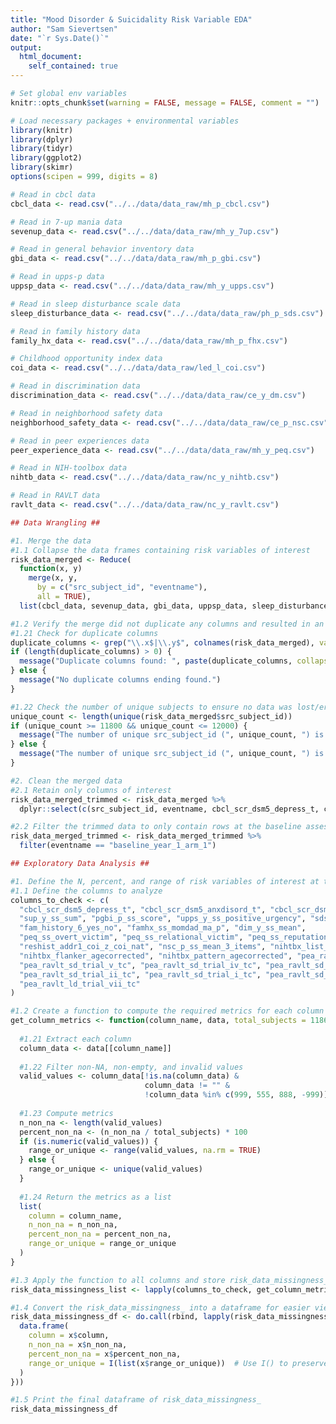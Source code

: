 ```yaml
---
title: "Mood Disorder & Suicidality Risk Variable EDA"
author: "Sam Sievertsen"
date: "`r Sys.Date()`"
output:
  html_document:
    self_contained: true
---
```




```r

# Set global env variables
knitr::opts_chunk$set(warning = FALSE, message = FALSE, comment = "")

```



```r

# Load necessary packages + environmental variables
library(knitr)
library(dplyr)
library(tidyr)
library(ggplot2)
library(skimr)
options(scipen = 999, digits = 8)

# Read in cbcl data
cbcl_data <- read.csv("../../data/data_raw/mh_p_cbcl.csv")

# Read in 7-up mania data
sevenup_data <- read.csv("../../data/data_raw/mh_y_7up.csv")

# Read in general behavior inventory data
gbi_data <- read.csv("../../data/data_raw/mh_p_gbi.csv")

# Read in upps-p data
uppsp_data <- read.csv("../../data/data_raw/mh_y_upps.csv")

# Read in sleep disturbance scale data
sleep_disturbance_data <- read.csv("../../data/data_raw/ph_p_sds.csv")

# Read in family history data
family_hx_data <- read.csv("../../data/data_raw/mh_p_fhx.csv")

# Childhood opportunity index data
coi_data <- read.csv("../../data/data_raw/led_l_coi.csv")

# Read in discrimination data
discrimination_data <- read.csv("../../data/data_raw/ce_y_dm.csv")

# Read in neighborhood safety data
neighborhood_safety_data <- read.csv("../../data/data_raw/ce_p_nsc.csv")

# Read in peer experiences data
peer_experience_data <- read.csv("../../data/data_raw/mh_y_peq.csv")

# Read in NIH-toolbox data
nihtb_data <- read.csv("../../data/data_raw/nc_y_nihtb.csv")

# Read in RAVLT data
ravlt_data <- read.csv("../../data/data_raw/nc_y_ravlt.csv")

```



```r

## Data Wrangling ##

#1. Merge the data
#1.1 Collapse the data frames containing risk variables of interest
risk_data_merged <- Reduce(
  function(x, y)
    merge(x, y,
      by = c("src_subject_id", "eventname"),
      all = TRUE),
  list(cbcl_data, sevenup_data, gbi_data, uppsp_data, sleep_disturbance_data, family_hx_data, coi_data, discrimination_data, neighborhood_safety_data, peer_experience_data, nihtb_data, ravlt_data))

#1.2 Verify the merge did not duplicate any columns and resulted in an expected 
#1.21 Check for duplicate columns
duplicate_columns <- grep("\\.x$|\\.y$", colnames(risk_data_merged), value = TRUE)
if (length(duplicate_columns) > 0) {
  message("Duplicate columns found: ", paste(duplicate_columns, collapse = ", "))
} else {
  message("No duplicate columns ending found.")
}

#1.22 Check the number of unique subjects to ensure no data was lost/erroneously created during merging
unique_count <- length(unique(risk_data_merged$src_subject_id))
if (unique_count >= 11800 && unique_count <= 12000) {
  message("The number of unique src_subject_id (", unique_count, ") is within the acceptable range.")
} else {
  message("The number of unique src_subject_id (", unique_count, ") is outside the acceptable range!")
}

#2. Clean the merged data 
#2.1 Retain only columns of interest
risk_data_merged_trimmed <- risk_data_merged %>% 
  dplyr::select(c(src_subject_id, eventname, cbcl_scr_dsm5_depress_t, cbcl_scr_dsm5_anxdisord_t,	cbcl_scr_dsm5_adhd_t, sup_y_ss_sum, pgbi_p_ss_score, upps_y_ss_positive_urgency, sds_p_ss_total, fam_history_6_yes_no, famhx_ss_momdad_ma_p, dim_y_ss_mean, peq_ss_overt_victim,  peq_ss_relational_victim, peq_ss_reputation_victim, reshist_addr1_coi_z_coi_nat, nsc_p_ss_mean_3_items, nihtbx_list_agecorrected, nihtbx_flanker_agecorrected, nihtbx_pattern_agecorrected, pea_ravlt_sd_trial_vi_tc, pea_ravlt_sd_trial_v_tc, pea_ravlt_sd_trial_iv_tc, pea_ravlt_sd_trial_iii_tc, pea_ravlt_sd_trial_ii_tc, pea_ravlt_sd_trial_i_tc, pea_ravlt_sd_listb_tc, pea_ravlt_ld_trial_vii_tc))

#2.2 Filter the trimmed data to only contain rows at the baseline assessment timepoint
risk_data_merged_trimmed <- risk_data_merged_trimmed %>% 
  filter(eventname == "baseline_year_1_arm_1")

```



```r

## Exploratory Data Analysis ##

#1. Define the N, percent, and range of risk variables of interest at the baseline assessment timepoint
#1.1 Define the columns to analyze
columns_to_check <- c(
  "cbcl_scr_dsm5_depress_t", "cbcl_scr_dsm5_anxdisord_t", "cbcl_scr_dsm5_adhd_t", 
  "sup_y_ss_sum", "pgbi_p_ss_score", "upps_y_ss_positive_urgency", "sds_p_ss_total", 
  "fam_history_6_yes_no", "famhx_ss_momdad_ma_p", "dim_y_ss_mean", 
  "peq_ss_overt_victim", "peq_ss_relational_victim", "peq_ss_reputation_victim", 
  "reshist_addr1_coi_z_coi_nat", "nsc_p_ss_mean_3_items", "nihtbx_list_agecorrected", 
  "nihtbx_flanker_agecorrected", "nihtbx_pattern_agecorrected", "pea_ravlt_sd_trial_vi_tc", 
  "pea_ravlt_sd_trial_v_tc", "pea_ravlt_sd_trial_iv_tc", "pea_ravlt_sd_trial_iii_tc", 
  "pea_ravlt_sd_trial_ii_tc", "pea_ravlt_sd_trial_i_tc", "pea_ravlt_sd_listb_tc", 
  "pea_ravlt_ld_trial_vii_tc"
)

#1.2 Create a function to compute the required metrics for each column
get_column_metrics <- function(column_name, data, total_subjects = 11868) {
  
  #1.21 Extract each column
  column_data <- data[[column_name]]
  
  #1.22 Filter non-NA, non-empty, and invalid values
  valid_values <- column_data[!is.na(column_data) & 
                              column_data != "" & 
                              !column_data %in% c(999, 555, 888, -999)]
  
  #1.23 Compute metrics
  n_non_na <- length(valid_values)
  percent_non_na <- (n_non_na / total_subjects) * 100
  if (is.numeric(valid_values)) {
    range_or_unique <- range(valid_values, na.rm = TRUE)
  } else {
    range_or_unique <- unique(valid_values)
  }
  
  #1.24 Return the metrics as a list
  list(
    column = column_name,
    n_non_na = n_non_na,
    percent_non_na = percent_non_na,
    range_or_unique = range_or_unique
  )
}

#1.3 Apply the function to all columns and store risk_data_missingness_ in a list
risk_data_missingness_list <- lapply(columns_to_check, get_column_metrics, data = risk_data_merged_trimmed)

#1.4 Convert the risk_data_missingness_ into a dataframe for easier viewing
risk_data_missingness_df <- do.call(rbind, lapply(risk_data_missingness_list, function(x) {
  data.frame(
    column = x$column,
    n_non_na = x$n_non_na,
    percent_non_na = x$percent_non_na,
    range_or_unique = I(list(x$range_or_unique))  # Use I() to preserve list structure for unique/range
  )
}))

#1.5 Print the final dataframe of risk_data_missingness_
risk_data_missingness_df


```



